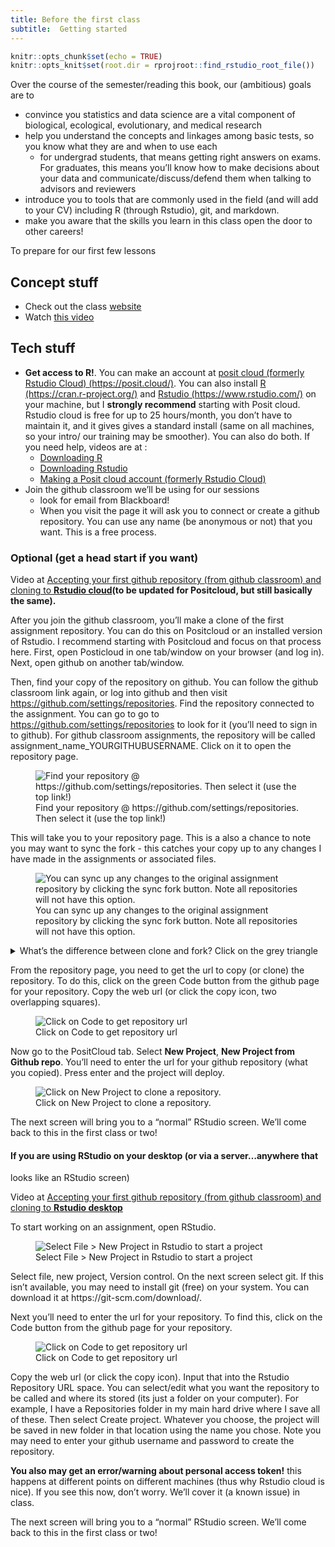 ```yaml
---
title: Before the first class
subtitle:  Getting started
---
```


<!-- COMMENT NOT SHOW IN ANY OUTPUT: Code chunk below sets overall defaults for .qmd file; these inlcude showing output by default and looking for files relative to .Rpoj file, not .qmd file, which makes putting filesin different folders easier  -->

```r
knitr::opts_chunk$set(echo = TRUE)
knitr::opts_knit$set(root.dir = rprojroot::find_rstudio_root_file())
```

Over the course of the semester/reading this book, our (ambitious) goals
are to

-   convince you statistics and data science are a vital component of
    biological, ecological, evolutionary, and medical research
-   help you understand the concepts and linkages among basic tests, so
    you know what they are and when to use each
    -   for undergrad students, that means getting right answers on
        exams. For graduates, this means you'll know how to make
        decisions about your data and communicate/discuss/defend them
        when talking to advisors and reviewers
-   introduce you to tools that are commonly used in the field (and will
    add to your CV) including R (through Rstudio), git, and markdown.
-   make you aware that the skills you learn in this class open the door
    to other careers!

To prepare for our first few lessons

## Concept stuff

-   Check out the class
    [website](https://sites.google.com/view/biostats/home){target="_blank"}
-   Watch [this
    video](https://www.youtube.com/watch?v=sSD84bIkWDw&t=1s){target="_blank"}

## Tech stuff

-   **Get access to R!**. You can make an account at [posit cloud
    (formerly Rstudio Cloud)
    (https://posit.cloud/)](https://posit.cloud/). You can also install
    [R (https://cran.r-project.org/)](https://cran.r-project.org/) and
    [Rstudio (https://www.rstudio.com/)](https://www.rstudio.com/) on
    your machine, but I **strongly recommend** starting with Posit
    cloud. Rstudio cloud is free for up to 25 hours/month, you don't
    have to maintain it, and it gives gives a standard install (same on
    all machines, so your intro/ our training may be smoother). You can
    also do both. If you need help, videos are at :
    -   [Downloading
        R](https://www.youtube.com/watch?v=S8GrH0MeWkM&list=PLmnVhyQ-20EUFRmsjpYTyB5--zyolr6-o&index=2){target="_blank"}
    -   [Downloading
        Rstudio](https://www.youtube.com/watch?v=pklpCOmK9Cg&list=PLmnVhyQ-20EUFRmsjpYTyB5--zyolr6-o&index=3){target="_blank"}
    -   [Making a Posit cloud account (formerly Rstudio
        Cloud)](https://www.youtube.com/watch?v=ojqNuBRR0y0&list=PLmnVhyQ-20EUFRmsjpYTyB5--zyolr6-o&index=5){target="_blank"}
-   Join the github classroom we'll be using for our sessions
    -   look for email from Blackboard!
        <!--# may need to add open link for outside use -->
    -   When you visit the page it will ask you to connect or create a
        github repository. You can use any name (be anonymous or not)
        that you want. This is a free process.

### Optional (get a head start if you want)

Video at [Accepting your first github repository (from github classroom)
and cloning to **Rstudio
cloud**](https://www.youtube.com/watch?v=GzQ6Dsze8qo&list=PLmnVhyQ-20EUFRmsjpYTyB5--zyolr6-o&index=6){target="_blank"}**(to
be updated for Positcloud, but still basically the same).**

After you join the github classroom, you'll make a clone of the first
assignment repository. You can do this on Positcloud or an installed
version of Rstudio. I recommend starting with Positcloud and focus on
that process here. First, open Posticloud in one tab/window on your
browser (and log in). Next, open github on another tab/window.

Then, find your copy of the repository on github. You can follow the
github classroom link again, or log into github and then visit
<https://github.com/settings/repositories>. Find the repository
connected to the assignment. You can go to go to
<https://github.com/settings/repositories> to look for it (you'll need
to sign in to github). For github classroom assignments, the repository
will be called assignment_name_YOURGITHUBUSERNAME. Click on it to open
the repository page.

![Find your repository \@ https://github.com/settings/repositories. Then
select it (use the top
link!)](/images/repository_select.png){fig-alt="Image of github repositories listed @ https://github.com/settings/repositories for an example user.  One of the repositories is circled."}

This will take you to your repository page. This is a also a chance to
note you may want to sync the fork - this catches your copy up to any
changes I have made in the assignments or associated files.

![You can sync up any changes to the original assignment repository by
clicking the sync fork button. Note all repositories will not have this
option.](/images/sync_fork.png){fig-alt="Image of github repository screen. Since this repository was forked (this time via github classroom) you can press the sync fork button (circled in red) to  sync up any changes to the original assignment repository"}

<details>

<summary>What's the difference between clone and fork? Click on the grey
triangle</summary>

A clone of repository is directly linked up to the original repository.
Changes made in one will be pushed or pulled to the others. A fork is
different in that it can't directly communicate. Instead, changes can be
synced up using pull requests. github also makes it easy to sync them
using the button shown above.

</details>

From the repository page, you need to get the url to copy (or clone) the
repository. To do this, click on the green Code button from the github
page for your repository. Copy the web url (or click the copy icon, two
overlapping squares).

![Click on Code to get repository
url](/images/github%20screen.jpg){fig-alt="Image of github repository screen. Yellow circle around green Code button in upper right corner."}

Now go to the PositCloud tab. Select **New Project**, **New Project from
Github repo**. You'll need to enter the url for your github repository
(what you copied). Press enter and the project will deploy.

![Click on New Project to clone a
repository.](/images/rstudio%20screen.jpg){fig-alt="Image of Rstudio cloud home screen.  Yellow circle around New Project button in upper right corner."}

The next screen will bring you to a "normal" RStudio screen. We'll come
back to this in the first class or two!

#### If you are using RStudio on your desktop (or via a server...anywhere that

looks like an RStudio screen)

Video at [Accepting your first github repository (from github classroom)
and cloning to **Rstudio
desktop**](https://www.youtube.com/watch?v=AjrcY0eB54U&list=PLmnVhyQ-20EUFRmsjpYTyB5--zyolr6-o&index=7&t=453s){target="_blank"}

To start working on an assignment, open RStudio.

![Select File \> New Project in Rstudio to start a
project](/images/file_new_project.jpg){fig-alt="Image of Rstudio screen.  File button in upper left corner is  circled."}

Select file, new project, Version control. On the next screen select
git. If this isn't available, you may need to install git (free) on your
system. You can download it at https://git-scm.com/download/.

Next you'll need to enter the url for your repository. To find this,
click on the Code button from the github page for your repository.

![Click on Code to get repository
url](/images/github%20screen.jpg){fig-alt="Image of github repository screen. Yellow circle around green Code button in upper right corner."}

Copy the web url (or click the copy icon). Input that into the Rstudio
Repository URL space. You can select/edit what you want the repository
to be called and where its stored (its just a folder on your computer).
For example, I have a Repositories folder in my main hard drive where I
save all of these. Then select Create project. Whatever you choose, the
project will be saved in new folder in that location using the name you
chose. Note you may need to enter your github username and password to
create the repository.

**You also may get an error/warning about personal access token!** this
happens at different points on different machines (thus why Rstudio
cloud is nice). If you see this now, don't worry. We'll cover it (a
known issue) in class.

The next screen will bring you to a "normal" RStudio screen. We'll come
back to this in the first class or two!
